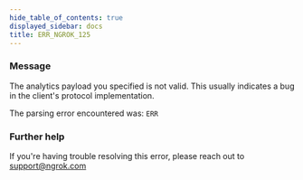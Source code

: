```yaml
---
hide_table_of_contents: true
displayed_sidebar: docs
title: ERR_NGROK_125
---
```


### Message

The analytics payload you specified is not valid.
This usually indicates a bug in the client's protocol implementation.

The parsing error encountered was:
`ERR`

<ErrorDetails />

### Further help

If you're having trouble resolving this error, please reach out to [support@ngrok.com](mailto:support@ngrok.com?subject=Help%20with%20ERR_NGROK_125)
